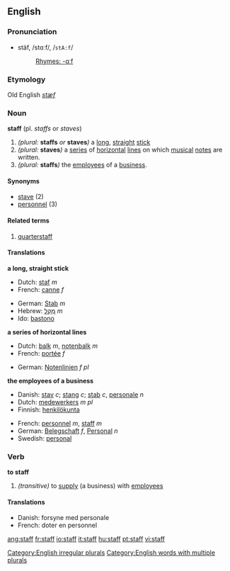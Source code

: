 ==English==
===Pronunciation===
*stäf, /stɑːf/, /<tt>stA:f</tt>/
*:[[Rhymes:English:-ɑːf|Rhymes: -ɑːf]]
<!-- is there also an -æf pronunciation? -->
===Etymology===
Old English ''[[stæf]]''
===Noun===
'''staff''' (pl. ''staffs'' or ''staves'') 

#''(plural:'' '''staffs''' ''or'' '''staves''''')''  a [[long]], [[straight]] [[stick]]
#''(plural:'' '''staves''''')'' a [[series]] of [[horizontal]] [[line]]s on which [[music]]al [[note]]s are written.
#''(plural:'' '''staffs''''')'' the [[employee]]s of a [[business]].

====Synonyms====
*[[stave]] (2)
*[[personnel]] (3)

====Related terms====
#[[quarterstaff]]

====Translations====
'''a long, straight stick'''
{{top}}
*Dutch: [[staf]] ''m''
*French: [[canne]] ''f''
{{mid}}
*German: [[Stab]] ''m''
*Hebrew: [[מקל|מַקֵּל]] ''m''
*Ido: [[bastono]]
{{bottom}}

'''a series of horizontal lines'''
{{top}}
*Dutch: [[balk]] ''m'', [[notenbalk]] ''m''
*French: [[portée]] ''f''
{{mid}}
*German: [[Notenlinien]] ''f'' ''pl''
{{bottom}}

'''the employees of a business'''
{{top}}
*Danish: [[stav]] ''c''; [[stang]] ''c''; [[stab]] ''c'', [[personale]] ''n''
*Dutch: [[medewerkers]] ''m'' ''pl''
*Finnish: [[henkilökunta]]
{{mid}}
*French: [[personnel]] ''m'', [[staff#French|staff]] ''m''
*German: [[Belegschaft]] ''f'', [[Personal]] ''n''
*Swedish: [[personal]]
{{bottom}}

===Verb===
'''to staff'''

#''(transitive)'' to [[supply]] (a business) with [[employee]]s

====Translations====
*Danish: forsyne med personale
*French: doter en personnel

[[Category:English irregular plurals]]
[[Category:English words with multiple plurals]]

[[ang:staff]]
[[fr:staff]]
[[io:staff]]
[[it:staff]]
[[hu:staff]]
[[pt:staff]]
[[vi:staff]]